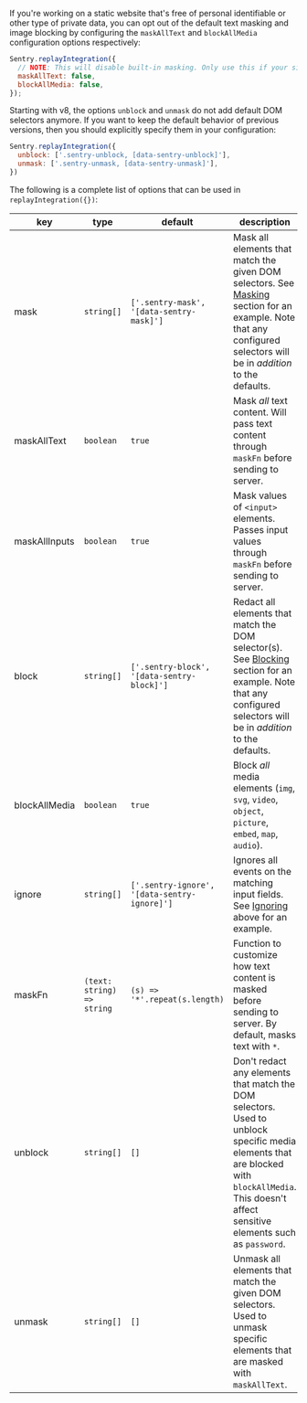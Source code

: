 If you're working on a static website that's free of personal identifiable or other type of private data,
you can opt out of the default text masking and image blocking by configuring the `maskAllText` and `blockAllMedia` configuration options respectively:

```javascript
Sentry.replayIntegration({
  // NOTE: This will disable built-in masking. Only use this if your site has no sensitive data, or if you've already set up other options for masking or blocking relevant data, such as 'ignore', 'block', 'mask' and 'maskFn'.
  maskAllText: false,
  blockAllMedia: false,
});
```

Starting with v8, the options `unblock` and `unmask` do not add default DOM selectors anymore. If you want to keep the default behavior of previous versions, then you should explicitly specify them in your configuration:

```javascript
Sentry.replayIntegration({
  unblock: ['.sentry-unblock, [data-sentry-unblock]'],
  unmask: ['.sentry-unmask, [data-sentry-unmask]'],
})
```

The following is a complete list of options that can be used in `replayIntegration({})`:

| key           | type                       | default                                        | description                                                                                                                                                                                       |
| ------------- | -------------------------- | ---------------------------------------------- | ------------------------------------------------------------------------------------------------------------------------------------------------------------------------------------------------- |
| mask          | `string[]`                 | `['.sentry-mask', '[data-sentry-mask]']`       | Mask all elements that match the given DOM selectors. See [Masking](#masking) section for an example. Note that any configured selectors will be in _addition_ to the defaults.                   |
| maskAllText   | `boolean`                  | `true`                                         | Mask _all_ text content. Will pass text content through `maskFn` before sending to server.                                                                                                        |
| maskAllInputs | `boolean`                  | `true`                                         | Mask values of `<input>` elements. Passes input values through `maskFn` before sending to server.                                                                                                 |
| block         | `string[]`                 | `['.sentry-block', '[data-sentry-block]']`     | Redact all elements that match the DOM selector(s). See [Blocking](#blocking) section for an example. Note that any configured selectors will be in _addition_ to the defaults.                   |
| blockAllMedia | `boolean`                  | `true`                                         | Block _all_ media elements (`img`, `svg`, `video`, `object`, `picture`, `embed`, `map`, `audio`).                                                                                                 |
| ignore        | `string[]`                 | `['.sentry-ignore', '[data-sentry-ignore]']`   | Ignores all events on the matching input fields. See [Ignoring](#ignoring) above for an example.                                                                                                  |
| maskFn        | `(text: string) => string` | `(s) => '*'.repeat(s.length)`                  | Function to customize how text content is masked before sending to server. By default, masks text with `*`.                                                                                       |
| unblock       | `string[]`                 | `[]`                                           | Don't redact any elements that match the DOM selectors. Used to unblock specific media elements that are blocked with `blockAllMedia`. This doesn't affect sensitive elements such as `password`. |
| unmask        | `string[]`                 | `[]`                                           | Unmask all elements that match the given DOM selectors. Used to unmask specific elements that are masked with `maskAllText`.                                                                      |
